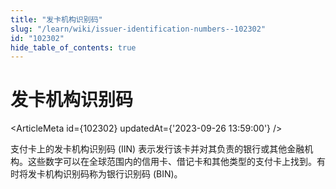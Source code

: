 ```yaml
---
title: "发卡机构识别码"
slug: "/learn/wiki/issuer-identification-numbers--102302"
id: "102302"
hide_table_of_contents: true
---
```



# 发卡机构识别码

<ArticleMeta id={102302} updatedAt={'2023-09-26 13:59:00'} />
<div className='border-solid border-b border-t-0 my-4 border-[var(--ifm-color-gray-300)]' />

支付卡上的发卡机构识别码 (IIN) 表示发行该卡并对其负责的银行或其他金融机构。这些数字可以在全球范围内的信用卡、借记卡和其他类型的支付卡上找到。有时将发卡机构识别码称为银行识别码 (BIN)。
